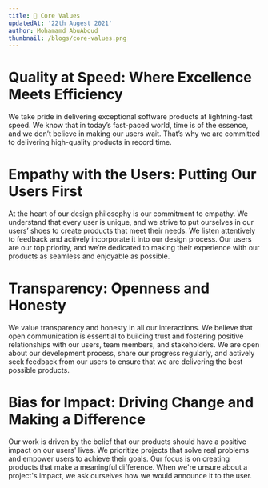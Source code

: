 ```yaml
---
title: 💎 Core Values
updatedAt: '22th Augest 2021'
author: Mohamamd AbuAboud
thumbnail: /blogs/core-values.png
---
```


# Quality at Speed: Where Excellence Meets Efficiency
We take pride in delivering exceptional software products at lightning-fast speed. We know that in today’s fast-paced world, time is of the essence, and we don’t believe in making our users wait. That’s why we are committed to delivering high-quality products in record time.

# Empathy with the Users: Putting Our Users First
At the heart of our design philosophy is our commitment to empathy. We understand that every user is unique, and we strive to put ourselves in our users’ shoes to create products that meet their needs. We listen attentively to feedback and actively incorporate it into our design process. Our users are our top priority, and we’re dedicated to making their experience with our products as seamless and enjoyable as possible.

# Transparency: Openness and Honesty
We value transparency and honesty in all our interactions. We believe that open communication is essential to building trust and fostering positive relationships with our users, team members, and stakeholders. We are open about our development process, share our progress regularly, and actively seek feedback from our users to ensure that we are delivering the best possible products.

# Bias for Impact: Driving Change and Making a Difference
Our work is driven by the belief that our products should have a positive impact on our users' lives. We prioritize projects that solve real problems and empower users to achieve their goals. Our focus is on creating products that make a meaningful difference. When we're unsure about a project's impact, we ask ourselves how we would announce it to the user.